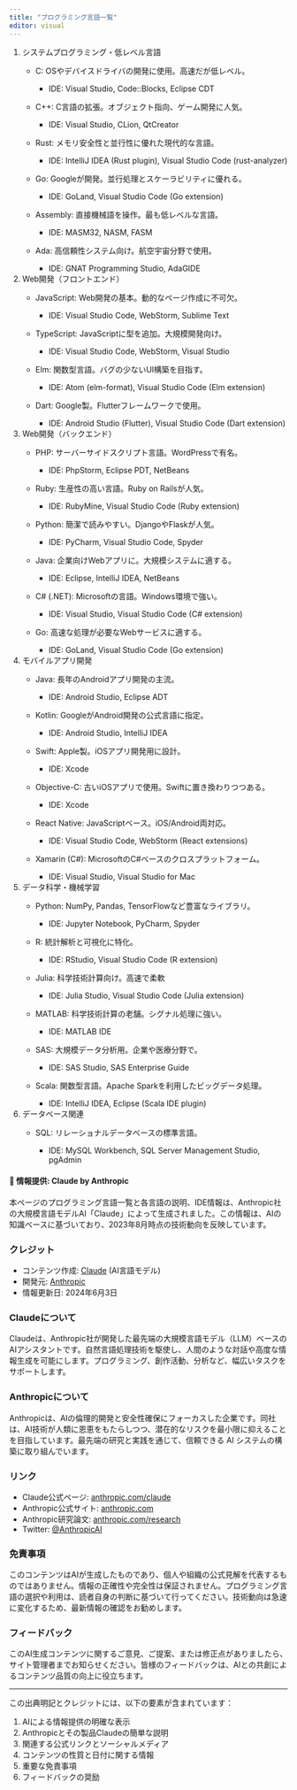 ```yaml
---
title: "プログラミング言語一覧"
editor: visual
---
```


1.  システムプログラミング・低レベル言語
    -   C: OSやデバイスドライバの開発に使用。高速だが低レベル。

        -   IDE: Visual Studio, Code::Blocks, Eclipse CDT

    -   C++: C言語の拡張。オブジェクト指向、ゲーム開発に人気。

        -   IDE: Visual Studio, CLion, QtCreator

    -   Rust: メモリ安全性と並行性に優れた現代的な言語。

        -   IDE: IntelliJ IDEA (Rust plugin), Visual Studio Code (rust-analyzer)

    -   Go: Googleが開発。並行処理とスケーラビリティに優れる。

        -   IDE: GoLand, Visual Studio Code (Go extension)

    -   Assembly: 直接機械語を操作。最も低レベルな言語。

        -   IDE: MASM32, NASM, FASM

    -   Ada: 高信頼性システム向け。航空宇宙分野で使用。

        -   IDE: GNAT Programming Studio, AdaGIDE
2.  Web開発（フロントエンド）
    -   JavaScript: Web開発の基本。動的なページ作成に不可欠。

        -   IDE: Visual Studio Code, WebStorm, Sublime Text

    -   TypeScript: JavaScriptに型を追加。大規模開発向け。

        -   IDE: Visual Studio Code, WebStorm, Visual Studio

    -   Elm: 関数型言語。バグの少ないUI構築を目指す。

        -   IDE: Atom (elm-format), Visual Studio Code (Elm extension)

    -   Dart: Google製。Flutterフレームワークで使用。

        -   IDE: Android Studio (Flutter), Visual Studio Code (Dart extension)
3.  Web開発（バックエンド）
    -   PHP: サーバーサイドスクリプト言語。WordPressで有名。

        -   IDE: PhpStorm, Eclipse PDT, NetBeans

    -   Ruby: 生産性の高い言語。Ruby on Railsが人気。

        -   IDE: RubyMine, Visual Studio Code (Ruby extension)

    -   Python: 簡潔で読みやすい。DjangoやFlaskが人気。

        -   IDE: PyCharm, Visual Studio Code, Spyder

    -   Java: 企業向けWebアプリに。大規模システムに適する。

        -   IDE: Eclipse, IntelliJ IDEA, NetBeans

    -   C# (.NET): Microsoftの言語。Windows環境で強い。

        -   IDE: Visual Studio, Visual Studio Code (C# extension)

    -   Go: 高速な処理が必要なWebサービスに適する。

        -   IDE: GoLand, Visual Studio Code (Go extension)
4.  モバイルアプリ開発
    -   Java: 長年のAndroidアプリ開発の主流。

        -   IDE: Android Studio, Eclipse ADT

    -   Kotlin: GoogleがAndroid開発の公式言語に指定。

        -   IDE: Android Studio, IntelliJ IDEA

    -   Swift: Apple製。iOSアプリ開発用に設計。

        -   IDE: Xcode

    -   Objective-C: 古いiOSアプリで使用。Swiftに置き換わりつつある。

        -   IDE: Xcode

    -   React Native: JavaScriptベース。iOS/Android両対応。

        -   IDE: Visual Studio Code, WebStorm (React extensions)

    -   Xamarin (C#): MicrosoftのC#ベースのクロスプラットフォーム。

        -   IDE: Visual Studio, Visual Studio for Mac
5.  データ科学・機械学習
    -   Python: NumPy, Pandas, TensorFlowなど豊富なライブラリ。

        -   IDE: Jupyter Notebook, PyCharm, Spyder

    -   R: 統計解析と可視化に特化。

        -   IDE: RStudio, Visual Studio Code (R extension)

    -   Julia: 科学技術計算向け。高速で柔軟

        -   IDE: Julia Studio, Visual Studio Code (Julia extension)

    -   MATLAB: 科学技術計算の老舗。シグナル処理に強い。

        -   IDE: MATLAB IDE

    -   SAS: 大規模データ分析用。企業や医療分野で。

        -   IDE: SAS Studio, SAS Enterprise Guide

    -   Scala: 関数型言語。Apache Sparkを利用したビッグデータ処理。

        -   IDE: IntelliJ IDEA, Eclipse (Scala IDE plugin)
6.  データベース関連
    -   SQL: リレーショナルデータベースの標準言語。
    
        -   IDE: MySQL Workbench, SQL Server Management Studio, pgAdmin

#### 🤖 情報提供: Claude by Anthropic

本ページのプログラミング言語一覧と各言語の説明、IDE情報は、Anthropic社の大規模言語モデルAI「Claude」によって生成されました。この情報は、AIの知識ベースに基づいており、2023年8月時点の技術動向を反映しています。

### クレジット

-   コンテンツ作成: [Claude](https://www.anthropic.com/claude) (AI言語モデル)
-   開発元: [Anthropic](https://www.anthropic.com)
-   情報更新日: 2024年6月3日

### Claudeについて

Claudeは、Anthropic社が開発した最先端の大規模言語モデル（LLM）ベースのAIアシスタントです。自然言語処理技術を駆使し、人間のような対話や高度な情報生成を可能にします。プログラミング、創作活動、分析など、幅広いタスクをサポートします。

### Anthropicについて

Anthropicは、AIの倫理的開発と安全性確保にフォーカスした企業です。同社は、AI技術が人類に恩恵をもたらしつつ、潜在的なリスクを最小限に抑えることを目指しています。最先端の研究と実践を通じて、信頼できる AI システムの構築に取り組んでいます。

### リンク

-   Claude公式ページ: [anthropic.com/claude](https://www.anthropic.com/claude)
-   Anthropic公式サイト: [anthropic.com](https://www.anthropic.com)
-   Anthropic研究論文: [anthropic.com/research](https://www.anthropic.com/research)
-   Twitter: [\@AnthropicAI](https://twitter.com/AnthropicAI)

### 免責事項

このコンテンツはAIが生成したものであり、個人や組織の公式見解を代表するものではありません。情報の正確性や完全性は保証されません。プログラミング言語の選択や利用は、読者自身の判断に基づいて行ってください。技術動向は急速に変化するため、最新情報の確認をお勧めします。

### フィードバック

このAI生成コンテンツに関するご意見、ご提案、または修正点がありましたら、サイト管理者までお知らせください。皆様のフィードバックは、AIとの共創によるコンテンツ品質の向上に役立ちます。

------------------------------------------------------------------------

この出典明記とクレジットには、以下の要素が含まれています：

1.  AIによる情報提供の明確な表示
2.  Anthropicとその製品Claudeの簡単な説明
3.  関連する公式リンクとソーシャルメディア
4.  コンテンツの性質と日付に関する情報
5.  重要な免責事項
6.  フィードバックの奨励
